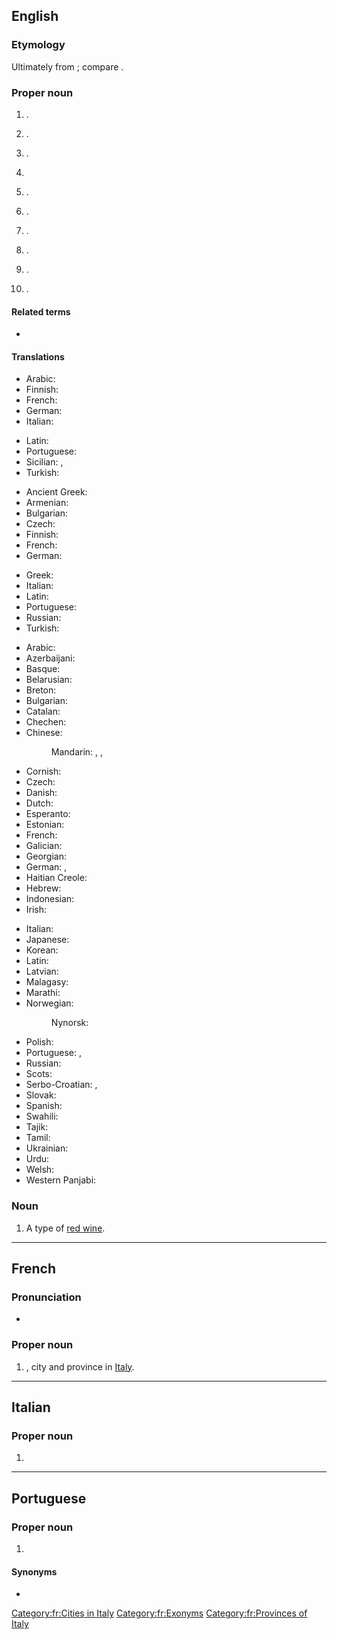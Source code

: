 ==English==
{{wikipedia}}

===Etymology===
Ultimately from {{der|en|grc|Συρακοῦσαι|}}; compare {{cog|la|Syracusae}}.

===Proper noun===
{{en-proper noun}}

# {{place|en|province|r/Sicily|c/Italy}}.
# {{place|en|city|c/Italy|;|the capital city of the province}}.
# {{place|en|city/county seat|co/Onondaga County|s/New York}}.
# {{w|Syracuse University}} {{gl|in New York}}
# {{place|en|city/county seat|co/Hamilton County|s/Kansas}}.
# {{place|en|city|s/Utah}}.
# {{place|en|city|s/Missouri}}.
# {{place|en|city|s/Nebraska}}.
# {{place|en|town|s/Indiana}}.
# {{place|en|village|s/Ohio}}.

====Related terms====
* {{l|en|Syracusan}}

====Translations====
{{trans-top|province Sicily}}
* Arabic: {{t|ar|سِرْقُوسَة|f}}
* Finnish: {{t+|fi|Syrakusa}}
* French: {{t+|fr|Syracuse}}
* German: {{t+|de|Syrakus}}
* Italian: {{t+|it|Siracusa}}
{{trans-mid}}
* Latin: {{t|la|Syracusae}}
* Portuguese: {{t|pt|Siracusa|f}}
* Sicilian: {{t|scn|Sarausa|f}}, {{t|scn|Seragusa|f}}
* Turkish: {{t|tr|Siraküza}}
{{trans-bottom}}

{{trans-top|city and port in the province of Syracuse}}
* Ancient Greek: {{t|grc|Συρακοῦσαι|f-p}}
* Armenian: {{t|hy|Սիրակուզա}}
* Bulgarian: {{t|bg|Сиракуза}}
* Czech: {{t|cs|Syrakusy|p}}
* Finnish: {{t+|fi|Syrakusa}}
* French: {{t+|fr|Syracuse}}
* German: {{t+|de|Syrakus}}
{{trans-mid}}
* Greek: {{t+|el|Συρακούσες}}
* Italian: {{t+|it|Siracusa}}
* Latin: {{t|la|Syrācūsae|f-p}}
* Portuguese: {{t|pt|Siracusa|f}}
* Russian: {{t+|ru|Сираку́зы|p}}
* Turkish: {{t|tr|Siraküza}}
{{trans-bottom}}

{{trans-top|city in New York state}}
* Arabic: {{t|ar|سيراكيوز}}
* Azerbaijani: {{t|az|Sirakuz}}
* Basque: {{t|eu|Syracuse}}
* Belarusian: {{t|be|Сірак'юс|sc=Cyrl}}
* Breton: {{t|br|Syracuse}}
* Bulgarian: {{t|bg|Сиракюз|sc=Cyrl}}
* Catalan: {{t+|ca|Siracusa}}
* Chechen: {{t|ce|Сиракьюс|sc=Cyrl}}
* Chinese:
*: Mandarin: {{t+|cmn|雪城|tr=Xuěchéng}}, {{t|cmn|錫拉丘茲}}, {{t|cmn|锡拉丘兹|tr=Xīlāqiūzī}}
* Cornish: {{t|kw|Syracuse}}
* Czech: {{t|cs|Syrakusy}}
* Danish: {{t|da|Syracuse}}
* Dutch: {{t|nl|Syracuse}}
* Esperanto: {{t|eo|Sirakuso}}
* Estonian: {{t|et|Sürakuusa}}
* French: {{t+|fr|Syracuse}}
* Galician: {{t|gl|Syracuse}}
* Georgian: {{t|ka|სირაკიუსი|sc=Geor}}
* German: {{t|de|Syracuse}}, {{t+|de|Syrakus}}
* Haitian Creole: {{t|ht|Syracuse}}
* Hebrew: {{t|he|סירקיוז}}
* Indonesian: {{t|id|Syracuse}}
* Irish: {{t|ga|Syracuse}}
{{trans-mid}}
* Italian: {{t+|it|Siracusa}}
* Japanese: {{t|ja|シラキュース|tr=Shirakyūsu}}
* Korean: {{t|ko|시러큐스|sc=Kore}}
* Latin: {{t|la|Syracusae}}
* Latvian: {{t|lv|Sirakjūsa}}
* Malagasy: {{t|mg|Syracuse}}
* Marathi: {{t|mr|सिरॅक्युज|sc=Deva}}
* Norwegian: {{t|no|Syracuse}}
*: Nynorsk: {{t|nn|Syracuse}}
* Polish: {{t+|pl|Syrakuzy}}
* Portuguese: {{t|pt|Siracusa|f}}, {{t|pt|Syracuse|f}}
* Russian: {{t+|ru|Сиракьюс}}
* Scots: {{t|sco|Syracuse}}
* Serbo-Croatian: {{t|sh|Syracuse}}, {{t|sh|Сиракјус}}
* Slovak: {{t|sk|Syrakúzy}}
* Spanish: {{t|es|Siracusa}}
* Swahili: {{t|sw|Syracuse}}
* Tajik: {{t|tg|Сиракуз}}
* Tamil: {{t|ta|சிராகூசு|sc=Taml}}
* Ukrainian: {{t|uk|Сірак'юс|sc=Cyrl}}
* Urdu: {{t|ur|سیراکیوز|sc=ur-Arab}}
* Welsh: {{t|cy|Syracuse}}
* Western Panjabi: {{t|pnb|سائراکیوز}}
{{trans-bottom}}

===Noun===
{{en-noun|-}}

# A type of [[red wine]].

----

==French==

===Pronunciation===
* {{fr-IPA}}

===Proper noun===
{{fr-proper noun|f}}

# {{l|en|Syracuse}}, city and province in [[Italy]].

[[Category:fr:Cities in Italy]]
[[Category:fr:Exonyms]]
[[Category:fr:Provinces of Italy]]

----

==Italian==

===Proper noun===
{{head|it|proper noun}}

# {{place|it|city|s/New York|c/USA|t=Syracuse}}

----

==Portuguese==

===Proper noun===
{{pt-proper noun|f}}

# {{place|pt|city|s/New York|c/United States|t1=Syracuse}}

====Synonyms====
* {{l|pt|Siracusa}}
